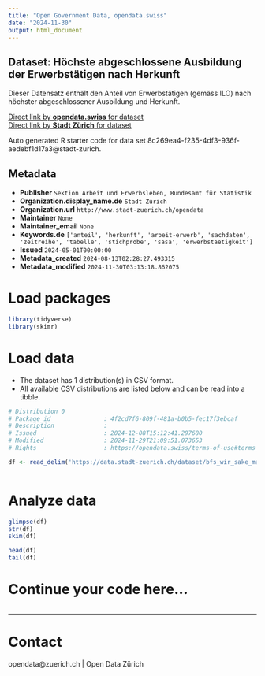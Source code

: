 ```yaml
---
title: "Open Government Data, opendata.swiss"
date: "2024-11-30"
output: html_document
---
```


## Dataset: Höchste abgeschlossene Ausbildung der Erwerbstätigen nach Herkunft

Dieser Datensatz enthält den Anteil von Erwerbstätigen (gemäss ILO)  nach höchster abgeschlossener Ausbildung und Herkunft.


[Direct link by **opendata.swiss** for dataset](https://opendata.swiss/de/dataset/hochste-abgeschlossene-ausbildung-der-erwerbstatigen-nach-herkunft1)<br>
[Direct link by **Stadt Zürich** for dataset](https://data.stadt-zuerich.ch/dataset/bfs_wir_sake_maxedu_erwtge_herkunft_od5044)

Auto generated R starter code for data set 8c269ea4-f235-4df3-936f-aedebf1d17a3@stadt-zurich.

## Metadata

- **Publisher** `Sektion Arbeit und Erwerbsleben, Bundesamt für Statistik`
- **Organization.display_name.de** `Stadt Zürich`
- **Organization.url** `http://www.stadt-zuerich.ch/opendata`
- **Maintainer** `None`
- **Maintainer_email** `None`
- **Keywords.de** `['anteil', 'herkunft', 'arbeit-erwerb', 'sachdaten', 'zeitreihe', 'tabelle', 'stichprobe', 'sasa', 'erwerbstaetigkeit']`
- **Issued** `2024-05-01T00:00:00`
- **Metadata_created** `2024-08-13T02:28:27.493315`
- **Metadata_modified** `2024-11-30T03:13:18.862075`


# Load packages

```r

library(tidyverse)
library(skimr)

```

# Load data

-   The dataset has 1 distribution(s) in CSV format.
-   All available CSV distributions are listed below and can be read into a tibble.

```r

# Distribution 0
# Package_id               : 4f2cd7f6-809f-481a-b0b5-fec17f3ebcaf
# Description              : 
# Issued                   : 2024-12-08T15:12:41.297680
# Modified                 : 2024-11-29T21:09:51.073653
# Rights                   : https://opendata.swiss/terms-of-use#terms_open

df <- read_delim('https://data.stadt-zuerich.ch/dataset/bfs_wir_sake_maxedu_erwtge_herkunft_od5044/download/WIR504OD5044.csv')



```

# Analyze data

```r

glimpse(df)
str(df)
skim(df)

head(df)
tail(df)

```

# Continue your code here...

```r

```

------------------------------------------------------------------------

# Contact

opendata@zuerich.ch | Open Data Zürich
